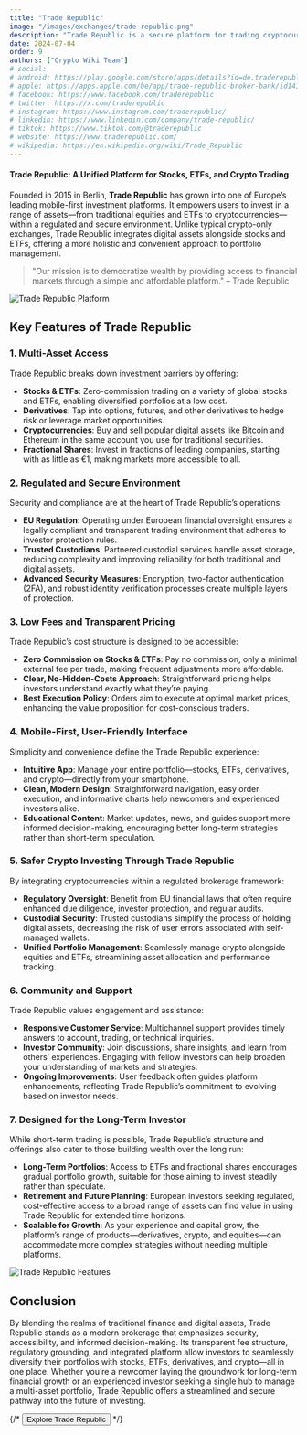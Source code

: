 ```yaml
---
title: "Trade Republic"
image: "/images/exchanges/trade-republic.png"
description: "Trade Republic is a secure platform for trading cryptocurrencies, stocks, and ETFs."
date: 2024-07-04
order: 9
authors: ["Crypto Wiki Team"]
# social:
# android: https://play.google.com/store/apps/details?id=de.traderepublic.app
# apple: https://apps.apple.com/be/app/trade-republic-broker-bank/id1410703839
# facebook: https://www.facebook.com/traderepublic
# twitter: https://x.com/traderepublic
# instagram: https://www.instagram.com/traderepublic/
# linkedin: https://www.linkedin.com/company/trade-republic/
# tiktok: https://www.tiktok.com/@traderepublic
# website: https://www.traderepublic.com/
# wikipedia: https://en.wikipedia.org/wiki/Trade_Republic
---
```


#### Trade Republic: A Unified Platform for Stocks, ETFs, and Crypto Trading

Founded in 2015 in Berlin, **Trade Republic** has grown into one of Europe’s leading mobile-first investment platforms. It empowers users to invest in a range of assets—from traditional equities and ETFs to cryptocurrencies—within a regulated and secure environment. Unlike typical crypto-only exchanges, Trade Republic integrates digital assets alongside stocks and ETFs, offering a more holistic and convenient approach to portfolio management.

> "Our mission is to democratize wealth by providing access to financial markets through a simple and affordable platform." – Trade Republic

![Trade Republic Platform](/images/exchanges/trade-republic.png)

## Key Features of Trade Republic

### 1. Multi-Asset Access

Trade Republic breaks down investment barriers by offering:

- **Stocks & ETFs**: Zero-commission trading on a variety of global stocks and ETFs, enabling diversified portfolios at a low cost.
- **Derivatives**: Tap into options, futures, and other derivatives to hedge risk or leverage market opportunities.
- **Cryptocurrencies**: Buy and sell popular digital assets like Bitcoin and Ethereum in the same account you use for traditional securities.
- **Fractional Shares**: Invest in fractions of leading companies, starting with as little as €1, making markets more accessible to all.

### 2. Regulated and Secure Environment

Security and compliance are at the heart of Trade Republic’s operations:

- **EU Regulation**: Operating under European financial oversight ensures a legally compliant and transparent trading environment that adheres to investor protection rules.
- **Trusted Custodians**: Partnered custodial services handle asset storage, reducing complexity and improving reliability for both traditional and digital assets.
- **Advanced Security Measures**: Encryption, two-factor authentication (2FA), and robust identity verification processes create multiple layers of protection.

### 3. Low Fees and Transparent Pricing

Trade Republic’s cost structure is designed to be accessible:

- **Zero Commission on Stocks & ETFs**: Pay no commission, only a minimal external fee per trade, making frequent adjustments more affordable.
- **Clear, No-Hidden-Costs Approach**: Straightforward pricing helps investors understand exactly what they’re paying.
- **Best Execution Policy**: Orders aim to execute at optimal market prices, enhancing the value proposition for cost-conscious traders.

### 4. Mobile-First, User-Friendly Interface

Simplicity and convenience define the Trade Republic experience:

- **Intuitive App**: Manage your entire portfolio—stocks, ETFs, derivatives, and crypto—directly from your smartphone.
- **Clean, Modern Design**: Straightforward navigation, easy order execution, and informative charts help newcomers and experienced investors alike.
- **Educational Content**: Market updates, news, and guides support more informed decision-making, encouraging better long-term strategies rather than short-term speculation.

### 5. Safer Crypto Investing Through Trade Republic

By integrating cryptocurrencies within a regulated brokerage framework:

- **Regulatory Oversight**: Benefit from EU financial laws that often require enhanced due diligence, investor protection, and regular audits.
- **Custodial Security**: Trusted custodians simplify the process of holding digital assets, decreasing the risk of user errors associated with self-managed wallets.
- **Unified Portfolio Management**: Seamlessly manage crypto alongside equities and ETFs, streamlining asset allocation and performance tracking.

### 6. Community and Support

Trade Republic values engagement and assistance:

- **Responsive Customer Service**: Multichannel support provides timely answers to account, trading, or technical inquiries.
- **Investor Community**: Join discussions, share insights, and learn from others’ experiences. Engaging with fellow investors can help broaden your understanding of markets and strategies.
- **Ongoing Improvements**: User feedback often guides platform enhancements, reflecting Trade Republic’s commitment to evolving based on investor needs.

### 7. Designed for the Long-Term Investor

While short-term trading is possible, Trade Republic’s structure and offerings also cater to those building wealth over the long run:

- **Long-Term Portfolios**: Access to ETFs and fractional shares encourages gradual portfolio growth, suitable for those aiming to invest steadily rather than speculate.
- **Retirement and Future Planning**: European investors seeking regulated, cost-effective access to a broad range of assets can find value in using Trade Republic for extended time horizons.
- **Scalable for Growth**: As your experience and capital grow, the platform’s range of products—derivatives, crypto, and equities—can accommodate more complex strategies without needing multiple platforms.

![Trade Republic Features](/images/posts/trade-republic-app.jpg)

## Conclusion

By blending the realms of traditional finance and digital assets, Trade Republic stands as a modern brokerage that emphasizes security, accessibility, and informed decision-making. Its transparent fee structure, regulatory grounding, and integrated platform allow investors to seamlessly diversify their portfolios with stocks, ETFs, derivatives, and crypto—all in one place. Whether you’re a newcomer laying the groundwork for long-term financial growth or an experienced investor seeking a single hub to manage a multi-asset portfolio, Trade Republic offers a streamlined and secure pathway into the future of investing.

{/* <Button href="https://www.traderepublic.com/">Explore Trade Republic</Button> */}
